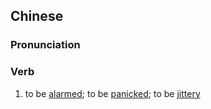 ==Chinese==
{{zh-forms|s=着慌}}

===Pronunciation===
{{zh-pron
|m=zháohuāng,zhāohuāng,1nb=mainland China,2nb=Taiwan
|c=zoek6 fong1
|cat=v
}}

===Verb===
{{zh-verb}}

# to be [[alarmed]]; to be [[panicked]]; to be [[jittery]]